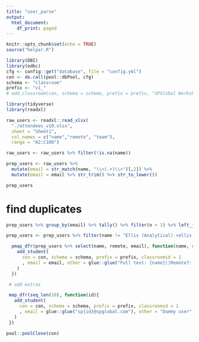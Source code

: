 ```yaml
---
title: "user_parse"
output: 
  html_document:
    df_print: paged
---
```


```r
knitr::opts_chunk$set(echo = TRUE)
source("helper.R")

library(DBI)
library(odbc)
cfg <- config::get("database", file = "config.yml")
con <- do.call(pool::dbPool, cfg)
schema <- "classroom"
prefix <- "v1_"
# add_classroom(con, schema = schema, prefix = prefix, "SPGlobal Workshop", "spglobal", "ACTIVE")

library(tidyverse)
library(readxl)
```

```r
raw_users <- readxl::read_xlsx(
  "./attendees_v10.xlsx", 
  sheet = "Sheet1",  
  col_names = c("name","remote", "team"), 
  range = "A2:C100")

raw_users <- raw_users %>% filter(!is.na(name))

prep_users <- raw_users %>%
  mutate(email = str_match(name, "\\<(.+)\\>")[,2]) %>%
  mutate(email = email %>% str_trim() %>% str_to_lower())

prep_users
```

# find duplicates

```r
prep_users %>% group_by(email) %>% tally() %>% filter(n > 1) %>% left_join(prep_users, by = "email")

prep_users <- prep_users %>% filter(name != "Ellis (Analytical) <ellis.shaffer@spglobal.com>;")
```

```r
  pmap_dfr(prep_users %>% select(name, remote, email), function(name, remote, email){
    add_student(
      con = con, schema = schema, prefix = prefix, classroomid = 1
      , email = email, other = glue::glue("Full text: {name}||Remote?: {remote}")
    )
  })

 # add extras

 map_dfr(seq_len(10), function(id){
   add_student(
     con = con, schema = schema, prefix = prefix, classroomid = 1
     , email = glue::glue("sp{id}@spglobal.com"), other = "Dummy user"
   )
 })

pool::poolClose(con)
```